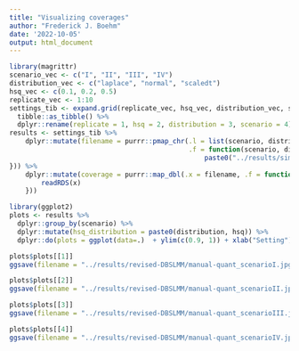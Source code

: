 ```yaml
---
title: "Visualizing coverages"
author: "Frederick J. Boehm"
date: '2022-10-05'
output: html_document
---
```


```r
library(magrittr)
scenario_vec <- c("I", "II", "III", "IV")
distribution_vec <- c("laplace", "normal", "scaledt")
hsq_vec <- c(0.1, 0.2, 0.5)
replicate_vec <- 1:10
settings_tib <- expand.grid(replicate_vec, hsq_vec, distribution_vec, scenario_vec) %>%
  tibble::as_tibble() %>%
  dplyr::rename(replicate = 1, hsq = 2, distribution = 3, scenario = 4)
results <- settings_tib %>%
    dplyr::mutate(filename = purrr::pmap_chr(.l = list(scenario, distribution, hsq, replicate), 
                                             .f = function(scenario, distribution, hsq, replicate){ 
                                                 paste0("../results/sims-manual-12500-5fold-scenario", scenario, "-", distribution, "-hsq", hsq, "-replicate", replicate, ".rds") 
})) %>%
    dplyr::mutate(coverage = purrr::map_dbl(.x = filename, .f = function(x){
        readRDS(x)
    }))

```

```r
library(ggplot2)  
plots <- results %>%
  dplyr::group_by(scenario) %>%
  dplyr::mutate(hsq_distribution = paste0(distribution, hsq)) %>%
  dplyr::do(plots = ggplot(data=.)  + ylim(c(0.9, 1)) + xlab("Setting") + geom_boxplot(aes(x = hsq_distribution, y = coverage)) + geom_point(aes(x = hsq_distribution, y = coverage)) + ggtitle(paste0("Scenario ", unique(.$scenario))))
```

```r
plots$plots[[1]]
ggsave(filename = "../results/revised-DBSLMM/manual-quant_scenarioI.jpg")
```

```r
plots$plots[[2]]
ggsave(filename = "../results/revised-DBSLMM/manual-quant_scenarioII.jpg")
```

```r
plots$plots[[3]]
ggsave(filename = "../results/revised-DBSLMM/manual-quant_scenarioIII.jpg")
```


```r
plots$plots[[4]]
ggsave(filename = "../results/revised-DBSLMM/manual-quant_scenarioIV.jpg")
```

